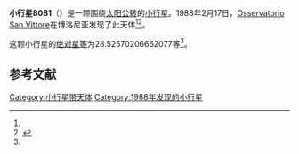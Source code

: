 {{Infobox planet
| bgcolour = #FFFFC0
| name = 8081 Leopardi
| symbol = 
| image = 
| caption = 
| discovery = yes
| discovery_ref = 
| discoverer = [[Osservatorio_San_Vittore|Osservatorio San Vittore]]
| discovery_site = [[博洛尼亚|博洛尼亚]] 
| discovered = 1988年2月17日
| designations = yes
| mp_name = 
| named_after = 
| alt_names = 1988 DD/ 1995 BE4
| mp_category = [[主带小行星|主带小行星]]
| orbit_ref = <ref name="a">[http://ssd.jpl.nasa.gov/sbdb.cgi?sstr=8081 8081 Leopardi] {{Wayback|url=http://ssd.jpl.nasa.gov/sbdb.cgi?sstr=8081 |date=20201124030512 }}，小行星數據庫瀏覽器（JPL Small-Body Database Browser）－[[美国国家航空航天局|美国国家航空航天局]]喷气推进实验室</ref>
| epoch = 2456400.5 (2013年4月18日更新)
| aphelion = {{convert|2.720657147919274|AU|km|3|abbr=on|lk=out}}
| perihelion = {{convert|1.925491215590197|AU|km|3|abbr=on}}
| semimajor = {{convert|2.323074181754736|AU|km|3|abbr=on}}
| eccentricity = 0.171145187
| period = 1293.281437 [[日|日]]<br />3.54[[儒略年|儒略年]]
| avg_speed = 
| inclination = 12.27871922764075
| asc_node = 132.0950317641964
| mean_anomaly = 
| arg_peri = 28.52570206662077
| satellites = 
| physical_characteristics = yes
| dimensions = 
| mass = 
| density = 
| surface_grav = 
| escape_velocity = 
| sidereal_day = 
| axial_tilt = 
| pole_ecliptic_lat = 
| pole_ecliptic_lon = 
| albedo = 
| temperatures= 
| temp_name1 = 
| mean_temp_1 = 
| max_temp_1 = 
| temp_name2 = 
| max_temp_2 = 
| spectral_type = 
| abs_magnitude = 28.52570206662077
}}

'''小行星8081'''（{{lang-en|8081 Leopardi}}）是一颗围绕[[太阳|太阳]][[公转|公转]]的[[小行星|小行星]]。1988年2月17日，[[Osservatorio_San_Vittore|Osservatorio San Vittore]]在博洛尼亚发现了此天体<ref name="a" /><ref>{{cite news|title=小行星列表|url=http://cfa-www.harvard.edu/iau/lists/NumberedMPs.txt|accessdate=2013-07-08|newspaper=哈佛大学|archive-date=2008-05-17|archive-url=https://web.archive.org/web/20080517010638/http://cfa-www.harvard.edu/iau/lists/NumberedMPs.txt|dead-url=no}}</ref>。

这颗小行星的[[绝对星等|绝对星等]]为28.52570206662077等<ref name="a" />。

==参考文献==
{{reflist}}
{{Minor Planet Number|[[小行星8080|小行星8080]]|[[小行星8082|小行星8082]]}}

{{小天体}}

[[Category:小行星带天体|Category:小行星带天体]]
[[Category:1988年发现的小行星|Category:1988年发现的小行星]]

{{asteroid-stub}}